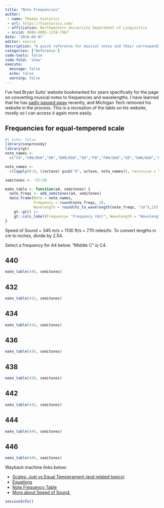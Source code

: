 ```yaml
---
title: "Note Frequencies"
author: 
 - name: Thomas Sostarics
 - url: https://tsostarics.com/
 - affiliation: Northwestern University Department of Linguistics
 - orcid: 0000-0002-1178-7967
date: '2024-04-07'
editor: source
description: "A quick reference for musical notes and their corresponding frequencies and wavelengths."
categories: ['Reference']
code-tools: false
code-fold: 'show'
execute:
  message: false
  echo: false
  warning: false
---
```


I've had Bryan Suits' website bookmarked for years specifically for the page on converting musical notes to frequencies and wavelengths.
I have learned that he has [sadly passed away](https://blogs.mtu.edu/physics/2023/10/professor-emeritus-bryan-suits-passes-away/) recently, and Michigan Tech removed his website in the process.
This is a recreation of the table on his website, mostly so I can access it again more easily.

## Frequencies for equal-tempered scale

```r
#| echo: false
library(sosprosody)
library(gt)
note_names <- 
  c("C0","C#0/Db0","D0","D#0/Eb0","E0","F0","F#0/Gb0","G0","G#0/Ab0","A0","A#0/Bb0","B0")

note_names <- 
  c(lapply(0:8, \(octave) gsub("0", octave, note_names)), recursive = TRUE)

semitones <- -57:50

make_table <- function(a4, semitones) {
  note_freqs <- add_semitones(a4, semitones)
  data.frame(Note = note_names,
             Frequency = round(note_freqs, 2),
             Wavelength = round(hz_to_wavelength(note_freqs, "cm"),2)) |> 
    gt::gt() |> 
    gt::cols_label(Frequency= "Frequency (Hz)", Wavelength = "Wavelength (cm)")
}

```


Speed of Sound = 345 m/s = 1130 ft/s = 770 miles/hr.
To convert lengths in cm to inches, divide by 2.54.


Select a frequency for A4 below. "Middle C" is C4.


::: {.panel-tabset}


## **440**

```r
make_table(440, semitones)

```

## 432

```r
make_table(432, semitones)
```


## 434

```r
make_table(434, semitones)

```

## 436

```r
make_table(436, semitones)

```

## 438

```r
make_table(438, semitones)

```




## 442

```r
make_table(442, semitones)

```


## 444

```r
make_table(444, semitones)

```


## 446

```r
make_table(446, semitones)

```

:::

Wayback machine links below:

 - [Scales: Just vs Equal Temperament    (and related topics)](https://web.archive.org/web/20180205170544/http://pages.mtu.edu/~suits/scales.html)
 - [Equations](https://web.archive.org/web/20180118163813/http://pages.mtu.edu/~suits/NoteFreqCalcs.html)
 - [Note Frequency Table](https://web.archive.org/web/20180202150802/http://pages.mtu.edu/~suits/notefreqs.html)
 - [More about Speed of Sound.](https://web.archive.org/web/20180131041533/http://pages.mtu.edu/~suits/SpeedofSound.html)



```r
sessionInfo()
```

